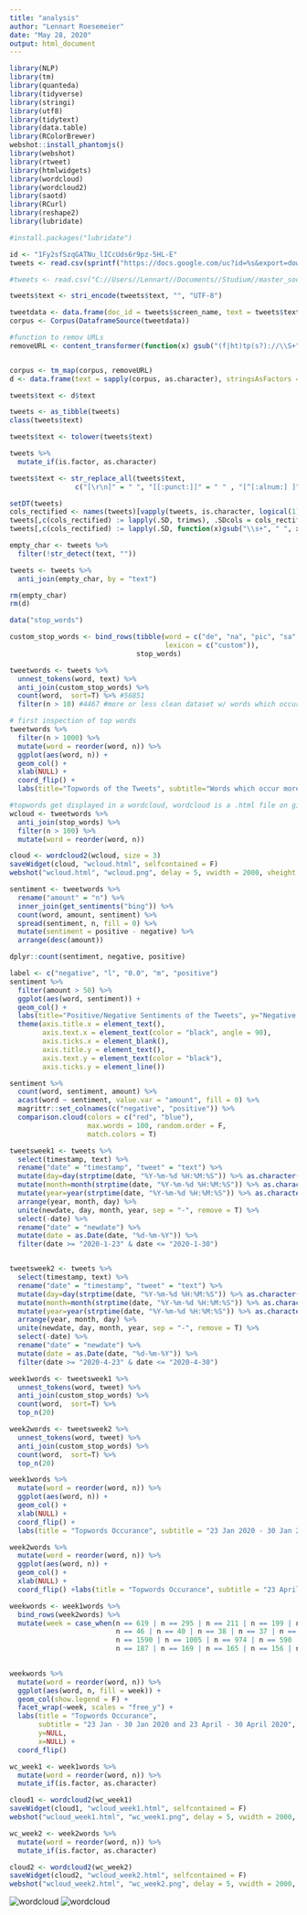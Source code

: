 ---
title: "analysis"
author: "Lennart Roesemeier"
date: "May 28, 2020"
output: html_document
---



```{r, warning=FALSE}
library(NLP)
library(tm)
library(quanteda)
library(tidyverse)
library(stringi)
library(utf8)
library(tidytext)
library(data.table)
library(RColorBrewer)
webshot::install_phantomjs()
library(webshot)
library(rtweet)
library(htmlwidgets)
library(wordcloud)
library(wordcloud2)
library(saotd)
library(RCurl)
library(reshape2)
library(lubridate)

#install.packages("lubridate")
```


```{r warning=FALSE}
id <- "1Fy2sfSzqGATNu_lICcUds6r9pz-5HL-E"
tweets <- read.csv(sprintf("https://docs.google.com/uc?id=%s&export=download", id))

#tweets <- read.csv("C://Users//Lennart//Documents//Studium//master_sociology//data_computingdisp//term paper//data//dataappend.csv", header=T)

tweets$text <- stri_encode(tweets$text, "", "UTF-8")

tweetdata <- data.frame(doc_id = tweets$screen_name, text = tweets$text)
corpus <- Corpus(DataframeSource(tweetdata))

#function to remov URLs
removeURL <- content_transformer(function(x) gsub("(f|ht)tp(s?)://\\S+", "", x, perl=T))


corpus <- tm_map(corpus, removeURL)
d <- data.frame(text = sapply(corpus, as.character), stringsAsFactors = F)

tweets$text <- d$text
```

```{r warning=FALSE}
tweets <- as_tibble(tweets)
class(tweets$text)

tweets$text <- tolower(tweets$text)

tweets %>%
  mutate_if(is.factor, as.character) 

tweets$text <- str_replace_all(tweets$text,
                c("[\r\n]" = " ", "[[:punct:]]" = " " , "[^[:alnum:] ]" = " ", "[^a-zA-Z0-9]" = " ", "[\\s[:digit:]]" = " ", "don" = "dont"))

setDT(tweets)
cols_rectified <- names(tweets)[vapply(tweets, is.character, logical(1))]
tweets[,c(cols_rectified) := lapply(.SD, trimws), .SDcols = cols_rectified]
tweets[,c(cols_rectified) := lapply(.SD, function(x)gsub("\\s+", " ", x)), .SDcols = cols_rectified]

empty_char <- tweets %>%
  filter(!str_detect(text, ""))

tweets <- tweets %>%
  anti_join(empty_char, by = "text")

rm(empty_char)
rm(d)
```


```{r warning=FALSE}
data("stop_words")

custom_stop_words <- bind_rows(tibble(word = c("de", "na", "pic", "sa", "en", "la", "mga", "ng", "el", "di", "ko", "se", "ka", "ve", "si", "pa", "ll", "ce", "hksos", "lahat", "niyo", "sr", "rus", "pra", "han", "hay", "hoy", "ga", "nah", "pc", "ug", "nya", "cuz", "ta", "ad", "ada", "ini", "xl", "es", "da", "isn", "ni", "le", "al", "lo", "ha", "ya", "ma", "rt", "ba", "fu", "eh", "ur", "aren", "hey", "ncov", "dont", "bc", "dr", "las", "st", "hahaha", "lmao", "mas", "il", "em", "yo", "jo", "ne", "jg", "wwg", "tu", "ny", "des", "deste", "jan", "kay", "ain", "omg", "je", "btw", "idk", "pm", "sb", "ww", "au", "fr", "pla", "aoc", "ca", "nyo", "qu", "ses", "asap", "li", "te", "wala", "kasi", "dude", "ser", "set", "wtf", "ah", "ano", "um", "aka", "bts", "cls", "ja", "lam", "su", "abc", "dito", "vp", "hahahahaha", "haha", "nna", "din", "ke", "po", "ppe", "sir", "doesn", "lol", "xi", "ang", "ako", "mo", "lang", "nga", "kung", "naman", "kaya", "kayo", "pero", "yung", "yan", "twitter"), 
                                      lexicon = c("custom")), 
                               stop_words)

tweetwords <- tweets %>%
  unnest_tokens(word, text) %>%
  anti_join(custom_stop_words) %>%
  count(word,  sort=T) %>% #56851
  filter(n > 10) #4467 #more or less clean dataset w/ words which occur more than 10 times

# first inspection of top words
tweetwords %>%
  filter(n > 1000) %>%
  mutate(word = reorder(word, n)) %>%
  ggplot(aes(word, n)) +
  geom_col() +
  xlab(NULL) +
  coord_flip() +
  labs(title="Topwords of the Tweets", subtitle="Words which occur more than 1000 times", x="Words", y="Wordcount")
```


```{r fig.height = 11, fig.width = 9, warning=FALSE}
#topwords get displayed in a wordcloud, wordcloud is a .html file on github repo
wcloud <- tweetwords %>%
  anti_join(stop_words) %>%
  filter(n > 100) %>%
  mutate(word = reorder(word, n))

cloud <- wordcloud2(wcloud, size = 3)
saveWidget(cloud, "wcloud.html", selfcontained = F)
webshot("wcloud.html", "wcloud.png", delay = 5, vwidth = 2000, vheight = 2000)
```

```{r warning=FALSE}
sentiment <- tweetwords %>%
  rename("amount" = "n") %>%
  inner_join(get_sentiments("bing")) %>%
  count(word, amount, sentiment) %>%
  spread(sentiment, n, fill = 0) %>%
  mutate(sentiment = positive - negative) %>%
  arrange(desc(amount))

dplyr::count(sentiment, negative, positive)

```

```{r fig.width=14, fig.height=5, warning=FALSE}
label <- c("negative", "l", "0.0", "m", "positive")
sentiment %>%
  filter(amount > 50) %>%
  ggplot(aes(word, sentiment)) +
  geom_col() +
  labs(title="Positive/Negative Sentiments of the Tweets", y="Negative        Sentiment        Positive", x="Contribution to Sentiment") +
  theme(axis.title.x = element_text(),
        axis.text.x = element_text(color = "black", angle = 90),
        axis.ticks.x = element_blank(),
        axis.title.y = element_text(),
        axis.text.y = element_text(color = "black"),
        axis.ticks.y = element_line()) 
```



```{r warning=FALSE}
sentiment %>%
  count(word, sentiment, amount) %>%
  acast(word ~ sentiment, value.var = "amount", fill = 0) %>%
  magrittr::set_colnames(c("negative", "positive")) %>%
  comparison.cloud(colors = c("red", "blue"),
                   max.words = 100, random.order = F, 
                   match.colors = T)
```



```{r warning=FALSE}
tweetsweek1 <- tweets %>%
  select(timestamp, text) %>%
  rename("date" = "timestamp", "tweet" = "text") %>%
  mutate(day=day(strptime(date, "%Y-%m-%d %H:%M:%S")) %>% as.character()) %>%
  mutate(month=month(strptime(date, "%Y-%m-%d %H:%M:%S")) %>% as.character()) %>%
  mutate(year=year(strptime(date, "%Y-%m-%d %H:%M:%S")) %>% as.character()) %>%
  arrange(year, month, day) %>%
  unite(newdate, day, month, year, sep = "-", remove = T) %>%
  select(-date) %>%
  rename("date" = "newdate") %>%
  mutate(date = as.Date(date, "%d-%m-%Y")) %>%
  filter(date >= "2020-1-23" & date <= "2020-1-30")


tweetsweek2 <- tweets %>%
  select(timestamp, text) %>%
  rename("date" = "timestamp", "tweet" = "text") %>%
  mutate(day=day(strptime(date, "%Y-%m-%d %H:%M:%S")) %>% as.character()) %>%
  mutate(month=month(strptime(date, "%Y-%m-%d %H:%M:%S")) %>% as.character()) %>%
  mutate(year=year(strptime(date, "%Y-%m-%d %H:%M:%S")) %>% as.character()) %>%
  arrange(year, month, day) %>%
  unite(newdate, day, month, year, sep = "-", remove = T) %>%
  select(-date) %>%
  rename("date" = "newdate") %>%
  mutate(date = as.Date(date, "%d-%m-%Y")) %>%
  filter(date >= "2020-4-23" & date <= "2020-4-30")
```

```{r warning=FALSE}
week1words <- tweetsweek1 %>%
  unnest_tokens(word, tweet) %>%
  anti_join(custom_stop_words) %>%
  count(word,  sort=T) %>%
  top_n(20)

week2words <- tweetsweek2 %>%
  unnest_tokens(word, tweet) %>%
  anti_join(custom_stop_words) %>%
  count(word,  sort=T) %>%
  top_n(20)
```


```{r warning=FALSE}
week1words %>%
  mutate(word = reorder(word, n)) %>%
  ggplot(aes(word, n)) +
  geom_col() +
  xlab(NULL) +
  coord_flip() +
  labs(title = "Topwords Occurance", subtitle = "23 Jan 2020 - 30 Jan 2020", y = "Occurance Count")
```

```{r warning=FALSE}
week2words %>%
  mutate(word = reorder(word, n)) %>%
  ggplot(aes(word, n)) +
  geom_col() +
  xlab(NULL) +
  coord_flip() +labs(title = "Topwords Occurance", subtitle = "23 April 2020 - 30 April 2020", y = "Occurance Count")
```

```{r}
weekwords <- week1words %>%
  bind_rows(week2words) %>%
  mutate(week = case_when(n == 619 | n == 295 | n == 211 | n == 199 | n == 173 | n == 166 | n == 159 | n == 153 | n == 103 | n == 91 | n == 59 | n == 48 |
                          n == 46 | n == 40 | n == 38 | n == 37 | n == 36 | n == 32 | n == 31 | n == 30 ~ "Week Jan",
                          n == 1590 | n == 1005 | n == 974 | n == 590 | n == 495 | n == 433 | n == 309 | n == 278 | n == 272 | n == 212 | n == 202 | n == 189 |
                          n == 187 | n == 169 | n == 165 | n == 156 | n == 151 | n == 141 | n == 126 | n == 116 ~ "Week April"))
  

weekwords %>%
  mutate(word = reorder(word, n)) %>%
  ggplot(aes(word, n, fill = week)) +
  geom_col(show.legend = F) +
  facet_wrap(~week, scales = "free_y") +
  labs(title = "Topwords Occurance",
       subtitle = "23 Jan - 30 Jan 2020 and 23 April - 30 April 2020",
       y=NULL, 
       x=NULL) +
  coord_flip()
```



```{r wordcloud, warning=FALSE}
wc_week1 <- week1words %>%
  mutate(word = reorder(word, n)) %>%
  mutate_if(is.factor, as.character)

cloud1 <- wordcloud2(wc_week1)
saveWidget(cloud1, "wcloud_week1.html", selfcontained = F)
webshot("wcloud_week1.html", "wc_week1.png", delay = 5, vwidth = 2000, vheight = 2000)

wc_week2 <- week2words %>%
  mutate(word = reorder(word, n)) %>%
  mutate_if(is.factor, as.character)

cloud2 <- wordcloud2(wc_week2)
saveWidget(cloud2, "wcloud_week2.html", selfcontained = F)
webshot("wcloud_week2.html", "wc_week2.png", delay = 5, vwidth = 2000, vheight = 2000)
```

![wordcloud](wc_week1.png)
![wordcloud](wc_week2.png)
